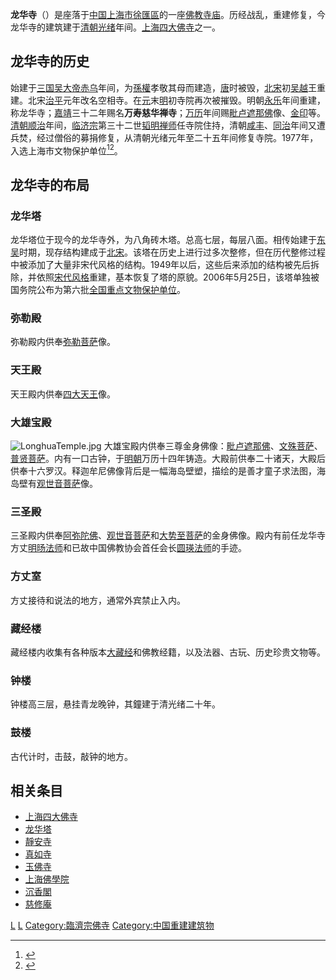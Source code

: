 {{文物保护单位
| 级别 = 省级
| 省区市 = 上海市
| 名称 = 龙华寺
| 图片 = Longhuasi.JPG
| 编号 = 1-22
| 分类 = 古建筑
| 时代 = 清
| 所在 = [[上海市|上海市]][[徐汇区|徐汇区]]
| 登录 = 1977年12月7日
}}

'''龙华寺'''（{{Sha|p1=lhonghhoshi|ipa=[lòŋɦőzɿ᷆]}}）是座落于[[中华人民共和国|中国]][[上海市|上海市]][[徐匯區|徐匯區]]的一座[[佛教|佛教]][[寺庙|寺庙]]。历经战乱，重建修复，今龙华寺的建筑建于[[清朝|清朝]][[光绪|光绪]]年间。[[上海四大佛寺|上海四大佛寺]]之一。

==龙华寺的历史==
始建于[[三国|三国]][[吴大帝|吴大帝]][[赤乌|赤乌]]年间，为[[孫權|孫權]]孝敬其母而建造，[[唐朝|唐]]时被毁，[[北宋|北宋]]初[[吴越国|吴越]]王重建。北宋[[治平_(北宋)|治平]]元年改名空相寺。在[[元朝|元]]末[[明朝|明]]初寺院再次被摧毁。明朝[[永乐|永乐]]年间重建，称龙华寺；[[嘉靖|嘉靖]]三十二年赐名'''万寿慈华禅寺'''；[[万历|万历]]年间赐[[毗卢遮那佛|毗卢遮那佛]]像、[[金印|金印]]等。[[清朝|清朝]][[顺治|顺治]]年间，[[临济宗|临济宗]]第三十二世[[韬明|韬明]][[禅师|禅师]]任寺院住持，清朝[[咸丰_(年号)|咸丰]]、[[同治|同治]]年间又遭兵焚，经过僧俗的募捐修复，从清朝光绪元年至二十五年间修复寺院。1977年，入选上海市文物保护单位<ref>{{Cite book|title=新编上海大观|last=卢莹辉主编；吴云溥，曹宪镛，徐同甫，林路副主编|publisher=上海：[[上海社会科学院出版社|上海社会科学院出版社]]|year=1993.03|isbn=7-80515-697-2|pages=547-551}}</ref><ref>{{Cite book|title=中国文物地图集 上海分册|last=国家文物局主编|publisher=北京：[[中华地图学社|中华地图学社]]|year=2017.01|isbn=978-7-80031-643-2|pages=136-140}}</ref>。

==龙华寺的布局== 
===龙华塔===
{{Main|龙华塔}}
龙华塔位于现今的龙华寺外，为八角砖木塔。总高七层，每层八面。相传始建于[[孫吳|东吴]]时期，现存结构建成于[[北宋|北宋]]。该塔在历史上进行过多次整修，但在历代整修过程中被添加了大量非宋代风格的结构。1949年以后，这些后来添加的结构被先后拆除，并依照[[宋代建筑|宋代风格]]重建，基本恢复了塔的原貌。2006年5月25日，该塔单独被国务院公布为第六批[[全国重点文物保护单位|全国重点文物保护单位]]。

===弥勒殿===
弥勒殿内供奉[[弥勒菩萨|弥勒菩萨]]像。

===天王殿===
天王殿内供奉[[四大天王|四大天王]]像。

===大雄宝殿===
[[File:LonghuaTemple.jpg|thumb]]
大雄宝殿内供奉三尊金身佛像：[[毗卢遮那佛|毗卢遮那佛]]、[[文殊菩萨|文殊菩萨]]、[[普贤菩萨|普贤菩萨]]。内有一口古钟，于[[明朝|明朝]]万历十四年铸造。大殿前供奉二十诸天，大殿后供奉十六罗汉。释迦牟尼佛像背后是一幅海岛壁塑，描绘的是善才童子求法图，海岛壁有[[观世音菩萨|观世音菩萨]]像。

===三圣殿===
三圣殿内供奉[[阿弥陀佛|阿弥陀佛]]、[[观世音菩萨|观世音菩萨]]和[[大势至菩萨|大势至菩萨]]的金身佛像。殿内有前任龙华寺方丈[[明旸法师|明旸法师]]和已故中国佛教协会首任会长[[圆瑛法师|圆瑛法师]]的手迹。

===方丈室===
方丈接待和说法的地方，通常外宾禁止入内。

===藏经楼===
藏经楼内收集有各种版本[[大藏经|大藏经]]和佛教经籍，以及法器、古玩、历史珍贵文物等。

===钟楼===
钟楼高三层，悬挂青龙晚钟，其鐘建于清光绪二十年。

===鼓楼===
古代计时，击鼓，敲钟的地方。

==相关条目==
* [[上海四大佛寺|上海四大佛寺]]
* [[龙华塔|龙华塔]]
* [[靜安寺|靜安寺]]
* [[真如寺|真如寺]]
* [[玉佛寺_(上海)|玉佛寺]]
* [[上海佛學院|上海佛學院]]
* [[沉香閣|沉香閣]]
* [[慈修庵|慈修庵]]

{{Commonscat|Longhua Temple}}
{{China-buddhism-temple}}
{{上海市文物保护单位}}

{{coord|31.172658|121.451261|format=dms|region:CN-31_type:landmark|display=title}}
[[Category:上海佛寺|L]]
[[Category:汉族地区佛教全国重点寺院|L]]
[[Category:臨濟宗佛寺|Category:臨濟宗佛寺]]
[[Category:中国重建建筑物|Category:中国重建建筑物]]
